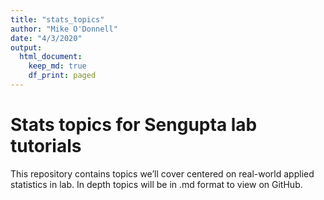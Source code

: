 ```yaml
---
title: "stats_topics"
author: "Mike O'Donnell"
date: "4/3/2020"
output:
  html_document:
    keep_md: true
    df_print: paged
---
```


# Stats topics for Sengupta lab tutorials

This repository contains topics we'll cover centered on real-world applied statistics in lab. In depth topics will be in .md format to view on GitHub.